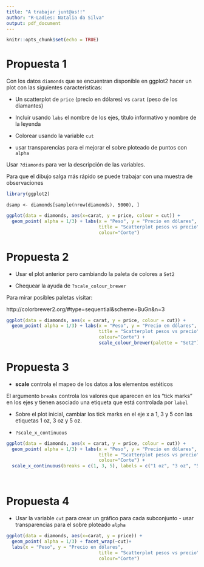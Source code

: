 ```yaml
---
title: "A trabajar junt@as!!"
author: "R-Ladies: Natalia da Silva"
output: pdf_document
---
```


```r
knitr::opts_chunk$set(echo = TRUE)
```


# Propuesta 1

Con los datos `diamonds` que se encuentran disponible en ggplot2 hacer un plot con las siguientes características:


- Un scatterplot de   `price` (precio en dólares) vs `carat` (peso de los diamantes)

- Incluir usando `labs` el nombre de los ejes, título informativo y nombre de la leyenda

- Colorear usando la variable `cut`

- usar transparencias para el mejorar el sobre ploteado de puntos con `alpha`

Usar `?diamonds` para ver la descripción de las variables.

Para que el dibujo salga más rápido se puede trabajar con una muestra de observaciones

```r
library(ggplot2)
```

`dsamp <- diamonds[sample(nrow(diamonds), 5000), ]`



```r

ggplot(data = diamonds, aes(x=carat, y = price, colour = cut)) + 
  geom_point( alpha = 1/3) + labs(x = "Peso", y = "Precio en dólares",
                                  title = "Scatterplot pesos vs precio",
                                  colour="Corte") 
```

# Propuesta 2

- Usar el plot anterior pero cambiando la paleta de colores a `Set2`

-  Chequear la ayuda de `?scale_colour_brewer`

Para mirar posibles paletas visitar:

http://colorbrewer2.org/#type=sequential&scheme=BuGn&n=3

```r
ggplot(data = diamonds, aes(x = carat, y = price, colour = cut)) + 
  geom_point( alpha = 1/3) + labs(x = "Peso", y = "Precio en dólares",
                                  title = "Scatterplot pesos vs precio",
                                  colour="Corte") +
                                  scale_colour_brewer(palette = "Set2")
```

# Propuesta 3

- **scale** controla el mapeo de los datos a los elementos estéticos

El argumento `breaks` controla los valores que aparecen en los "tick marks" en los ejes y tienen asociado una etiqueta que está controlada por `label`  

- Sobre el  plot inicial, cambiar los tick marks en el eje x a 1, 3 y 5 con las etiquetas 1 oz, 3 oz y 5 oz.

- `?scale_x_continuous`
```r

ggplot(data = diamonds, aes(x = carat, y = price, colour = cut)) + 
  geom_point( alpha = 1/3) + labs(x = "Peso", y = "Precio en dólares",
                                  title = "Scatterplot pesos vs precio",
                                  colour="Corte") +
  scale_x_continuous(breaks = c(1, 3, 5), labels = c("1 oz", "3 oz", "5 oz"))

  
```

# Propuesta 4

-  Usar la variable `cut` para crear un gráfico para cada subconjunto - usar transparencias para el sobre ploteado `alpha`


```r

ggplot(data = diamonds, aes(x=carat, y = price)) + 
  geom_point( alpha = 1/3) + facet_wrap(~cut)+
  labs(x = "Peso", y = "Precio en dólares",
                                  title = "Scatterplot pesos vs precio",
                                  colour="Corte") 
``` 